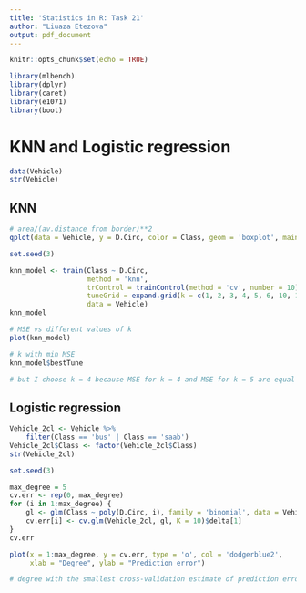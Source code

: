 ```yaml
---
title: 'Statistics in R: Task 21'
author: "Liuaza Etezova"
output: pdf_document
---
```


```r
knitr::opts_chunk$set(echo = TRUE)
```

```r
library(mlbench)
library(dplyr)
library(caret)
library(e1071)
library(boot)
```

# KNN and Logistic regression

```r
data(Vehicle)
str(Vehicle)
```


## KNN
```r
# area/(av.distance from border)**2
qplot(data = Vehicle, y = D.Circ, color = Class, geom = 'boxplot', main = "Distance Circularity")
```

```r
set.seed(3)

knn_model <- train(Class ~ D.Circ,
                   method = 'knn',
                   trControl = trainControl(method = 'cv', number = 10),
                   tuneGrid = expand.grid(k = c(1, 2, 3, 4, 5, 6, 10, 15, 20, 25)),
                   data = Vehicle)
knn_model
```

```r
# MSE vs different values of k
plot(knn_model)
```

```r
# k with min MSE
knn_model$bestTune

# but I choose k = 4 because MSE for k = 4 and MSE for k = 5 are equal
```

## Logistic regression

```r
Vehicle_2cl <- Vehicle %>%
    filter(Class == 'bus' | Class == 'saab')
Vehicle_2cl$Class <- factor(Vehicle_2cl$Class)
str(Vehicle_2cl)
```

```r
set.seed(3)

max_degree = 5
cv.err <- rep(0, max_degree)
for (i in 1:max_degree) {
    gl <- glm(Class ~ poly(D.Circ, i), family = 'binomial', data = Vehicle_2cl)
    cv.err[i] <- cv.glm(Vehicle_2cl, gl, K = 10)$delta[1]
}
cv.err
```

```r
plot(x = 1:max_degree, y = cv.err, type = 'o', col = 'dodgerblue2', 
     xlab = "Degree", ylab = "Prediction error")

# degree with the smallest cross-validation estimate of prediction error is 4
```
